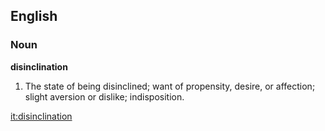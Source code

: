 ==English==

===Noun===

'''disinclination'''

#The state of being disinclined; want of propensity, desire, or affection; slight aversion or dislike; indisposition.

[[it:disinclination]]
